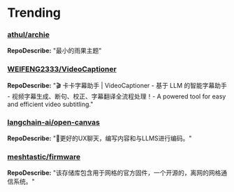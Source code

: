 
# Trending

### [athul/archie](https://github.com/athul/archie)
**RepoDescribe:** "最小的雨果主题"
  

### [WEIFENG2333/VideoCaptioner](https://github.com/WEIFENG2333/VideoCaptioner)
**RepoDescribe:** "🎬 卡卡字幕助手 | VideoCaptioner - 基于 LLM 的智能字幕助手 - 视频字幕生成、断句、校正、字幕翻译全流程处理！- A powered tool for easy and efficient video subtitling."
  

### [langchain-ai/open-canvas](https://github.com/langchain-ai/open-canvas)
**RepoDescribe:** "📃更好的UX聊天，编写内容和与LLMS进行编码。"
  

### [meshtastic/firmware](https://github.com/meshtastic/firmware)
**RepoDescribe:** "该存储库包含用于网格的官方固件，一个开源的，离网的网格通信系统。"
  